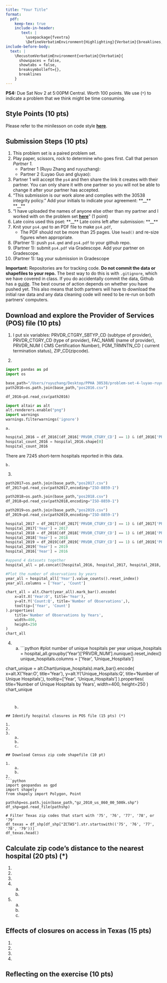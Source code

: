 ```yaml
---
title: "Your Title"
format: 
  pdf:
    keep-tex: true
    include-in-header: 
       text: |
         \usepackage{fvextra}
         \DefineVerbatimEnvironment{Highlighting}{Verbatim}{breaklines,commandchars=\\\{\}}
include-before-body:
  text: |
    \RecustomVerbatimEnvironment{verbatim}{Verbatim}{
      showspaces = false,
      showtabs = false,
      breaksymbolleft={},
      breaklines
    }
---
```


**PS4:** Due Sat Nov 2 at 5:00PM Central. Worth 100 points. 
We use (`*`) to indicate a problem that we think might be time consuming. 
    
## Style Points (10 pts) 
Please refer to the minilesson on code style
**[here](https://uchicago.zoom.us/rec/share/pG_wQ-pHTQrJTmqNn4rcrw5V194M2H2s-2jdy8oVhWHkd_yZt9o162IWurpA-fxU.BIQlSgZLRYctvzp-)**.

## Submission Steps (10 pts)
1. This problem set is a paired problem set.
2. Play paper, scissors, rock to determine who goes first. Call that person *Partner 1*.
    - Partner 1 (Ruyu Zhang and ruyuzhang):
    - Partner 2 (Luyao Guo and gluyao):
3. Partner 1 will accept the `ps4` and then share the link it creates with their partner. You can only share it with one partner so you will not be able to change it after your partner has accepted. 
4. "This submission is our work alone and complies with the 30538 integrity policy." Add your initials to indicate your agreement: \*\*\_\_\*\* \*\*\_\_\*\*
5. "I have uploaded the names of anyone else other than my partner and I worked with on the problem set **[here](https://docs.google.com/forms/d/185usrCREQaUbvAXpWhChkjghdGgmAZXA3lPWpXLLsts/edit)**"  (1 point)
6. Late coins used this pset: \*\*\_\_\*\* Late coins left after submission: \*\*\_\_\*\*
7. Knit your `ps4.qmd` to an PDF file to make `ps4.pdf`, 
    * The PDF should not be more than 25 pages. Use `head()` and re-size figures when appropriate. 
8. (Partner 1): push  `ps4.qmd` and `ps4.pdf` to your github repo.
9. (Partner 1): submit `ps4.pdf` via Gradescope. Add your partner on Gradescope.
10. (Partner 1): tag your submission in Gradescope

**Important:** Repositories are for tracking code. **Do not commit the data or shapefiles to your repo.** The best way to do this is with `.gitignore`, which we have covered in class. If you do accidentally commit the data, Github has a [guide](https://docs.github.com/en/repositories/working-with-files/managing-large-files/about-large-files-on-github#removing-files-from-a-repositorys-history). The best course of action depends on whether you have pushed yet. This also means that both partners will have to download the initial raw data and any data cleaning code will need to be re-run on both partners' computers. 

## Download and explore the Provider of Services (POS) file (10 pts)

1. I put six variables: PRVDR_CTGRY_SBTYP_CD (subtype of provider), PRVDR_CTGRY_CD (type of provider), FAC_NAME (name of provider), PRVDR_NUM ( CMS Certification Number), PGM_TRMNTN_CD ( current termination status), ZIP_CD(zipcode).

2. 
```python
import pandas as pd
import os

base_path="/Users/ruyuzhang/Desktop/PPHA 30538/problem-set-4-luyao-ruyu/dataset"
path2016=os.path.join(base_path,"pos2016.csv")

df_2016=pd.read_csv(path2016)

import altair as alt
alt.renderers.enable("png")
import warnings 
warnings.filterwarnings('ignore')
```

    a.
```python
hospital_2016 = df_2016[(df_2016['PRVDR_CTGRY_CD'] == 1) & (df_2016['PRVDR_CTGRY_SBTYP_CD'] == 1)]
hospital_count_2016 = hospital_2016.shape[0]
hospital_count_2016
 ```

There are 7245 short-term hospitals reported in this data.

    b.
3. 
```python
path2017=os.path.join(base_path,"pos2017.csv")
df_2017=pd.read_csv(path2017,encoding="ISO-8859-1")

path2018=os.path.join(base_path,"pos2018.csv")
df_2018=pd.read_csv(path2018,encoding="ISO-8859-1")

path2019=os.path.join(base_path,"pos2019.csv")
df_2019=pd.read_csv(path2019,encoding="ISO-8859-1")

hospital_2017 = df_2017[(df_2017['PRVDR_CTGRY_CD'] == 1) & (df_2017['PRVDR_CTGRY_SBTYP_CD'] == 1)]
hospital_2017['Year'] = 2017
hospital_2018 = df_2018[(df_2018['PRVDR_CTGRY_CD'] == 1) & (df_2018['PRVDR_CTGRY_SBTYP_CD'] == 1)]
hospital_2018['Year'] = 2018
hospital_2019 = df_2019[(df_2019['PRVDR_CTGRY_CD'] == 1) & (df_2019['PRVDR_CTGRY_SBTYP_CD'] == 1)]
hospital_2019['Year'] = 2019
hospital_2016['Year'] = 2016

#append 4 datasets together
hospital_all = pd.concat([hospital_2016, hospital_2017, hospital_2018, hospital_2019,], ignore_index=True)

#Plot the number of observations by years
year_all = hospital_all['Year'].value_counts().reset_index()
year_all.columns = ['Year', 'Count']

chart_all = alt.Chart(year_all).mark_bar().encode(
    x=alt.X('Year:O', title='Year'),
    y=alt.Y('Count:Q', title='Number of Observations',),
    tooltip=['Year', 'Count']
).properties(
    title='Number of Observations by Years',
    width=400,
    height=250
)
chart_all
```

4. 
    a.
```python
#plot number of unique hospitals per year
unique_hospitals = hospital_all.groupby('Year')['PRVDR_NUM'].nunique().reset_index()
unique_hospitals.columns = ['Year', 'Unique_Hospitals']

chart_unique = alt.Chart(unique_hospitals).mark_bar().encode(
    x=alt.X('Year:O', title='Year'),
    y=alt.Y('Unique_Hospitals:Q', title='Number of Unique Hospitals',),
    tooltip=['Year', 'Unique_Hospitals']
).properties(
    title='Number of Unique Hospitals by Years',
    width=400,
    height=250
)
chart_unique
```


    b.

## Identify hospital closures in POS file (15 pts) (*)

1. 
2. 
3. 
    a.
    b.
    c.

## Download Census zip code shapefile (10 pt) 

1. 
    a.
    b. 
2. 
```python
import geopandas as gpd
import shapely
from shapely import Polygon, Point

pathshp=os.path.join(base_path,"gz_2010_us_860_00_500k.shp")
df_shp=gpd.read_file(pathshp)

# Filter Texas zip codes that start with '75', '76', '77', '78', or '79'
df_texas = df_shp[df_shp["ZCTA5"].str.startswith(('75', '76', '77', '78', '79'))]
df_texas.head()
```

## Calculate zip code’s distance to the nearest hospital (20 pts) (*)

1. 
2. 
3. 
4. 
    a.
    b.
5. 
    a.
    b.
    c.
    
## Effects of closures on access in Texas (15 pts)

1. 
2. 
3. 
4. 

## Reflecting on the exercise (10 pts) 
